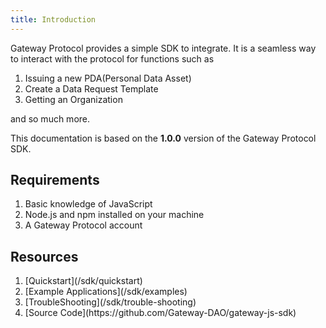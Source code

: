 ```yaml
---
title: Introduction
---
```


Gateway Protocol provides a simple SDK to integrate. It is a seamless way to interact with the protocol for functions such as

<ol>
  <li>Issuing a new PDA(Personal Data Asset)</li>
  <li>Create a Data Request Template</li>
  <li>Getting an Organization</li>
</ol>

and so much more.

This documentation is based on the **1.0.0** version of the Gateway Protocol SDK.

## Requirements

<ol>
  <li> Basic knowledge of JavaScript</li>
  <li> Node.js and npm installed on your machine</li>
  <li> A Gateway Protocol account</li>
</ol>

## Resources

<ol>
  <li> [Quickstart](/sdk/quickstart)</li>
  <li> [Example Applications](/sdk/examples)</li>
  <li> [TroubleShooting](/sdk/trouble-shooting)</li>
  <li> [Source Code](https://github.com/Gateway-DAO/gateway-js-sdk)</li>
</ol>
